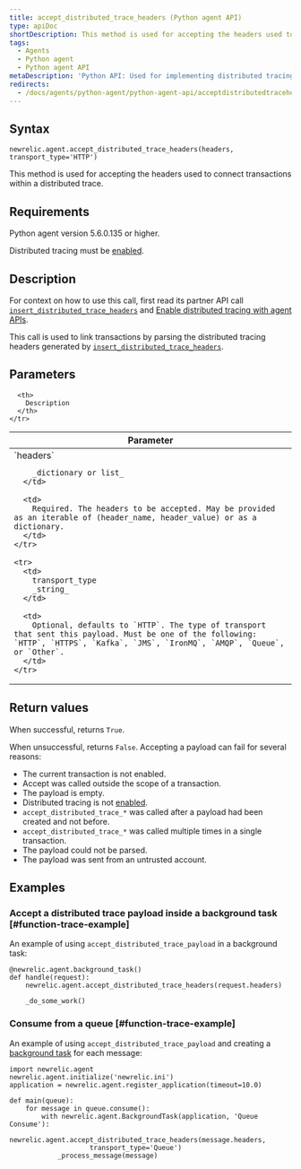 ```yaml
---
title: accept_distributed_trace_headers (Python agent API)
type: apiDoc
shortDescription: This method is used for accepting the headers used to connect transactions within a distributed trace.
tags:
  - Agents
  - Python agent
  - Python agent API
metaDescription: 'Python API: Used for implementing distributed tracing.'
redirects:
  - /docs/agents/python-agent/python-agent-api/acceptdistributedtraceheaders-python-agent-api
---
```


## Syntax

```
newrelic.agent.accept_distributed_trace_headers(headers, transport_type='HTTP')
```

This method is used for accepting the headers used to connect transactions within a distributed trace.

## Requirements

Python agent version 5.6.0.135 or higher.

Distributed tracing must be [enabled](/docs/enable-distributed-tracing#python).

## Description

For context on how to use this call, first read its partner API call [`insert_distributed_trace_headers`](/docs/agents/python-agent/python-agent-api/insertdistributedtraceheaders-python-agent-api) and [Enable distributed tracing with agent APIs](/docs/enable-distributed-tracing#agent-apis).

This call is used to link transactions by parsing the distributed tracing headers generated by [`insert_distributed_trace_headers`](/docs/agents/python-agent/python-agent-api/insertdistributedtraceheaders-python-agent-api).

## Parameters

<table>
  <thead>
    <tr>
      <th width="25%">
        Parameter
      </th>

      <th>
        Description
      </th>
    </tr>
  </thead>

  <tbody>
    <tr>
      <td>
        `headers`

        _dictionary or list_
      </td>

      <td>
        Required. The headers to be accepted. May be provided as an iterable of (header_name, header_value) or as a dictionary.
      </td>
    </tr>

    <tr>
      <td>
        transport_type  
        _string_
      </td>

      <td>
        Optional, defaults to `HTTP`. The type of transport that sent this payload. Must be one of the following: `HTTP`, `HTTPS`, `Kafka`, `JMS`, `IronMQ`, `AMQP`, `Queue`, or `Other`.
      </td>
    </tr>
  </tbody>
</table>

## Return values

When successful, returns `True`.

When unsuccessful, returns `False`. Accepting a payload can fail for several reasons:

* The current transaction is not enabled.
* Accept was called outside the scope of a transaction.
* The payload is empty.
* Distributed tracing is not [enabled](/docs/enable-distributed-tracing).
* `accept_distributed_trace_*` was called after a payload had been created and not before.
* `accept_distributed_trace_*` was called multiple times in a single transaction.
* The payload could not be parsed.
* The payload was sent from an untrusted account.

## Examples

### Accept a distributed trace payload inside a background task [#function-trace-example]

An example of using `accept_distributed_trace_payload` in a background task:

```
@newrelic.agent.background_task()
def handle(request):
    newrelic.agent.accept_distributed_trace_headers(request.headers)

    _do_some_work()
```

### Consume from a queue [#function-trace-example]

An example of using `accept_distributed_trace_payload` and creating a [background task](/docs/agents/python-agent/supported-features/python-background-tasks) for each message:

```
import newrelic.agent
newrelic.agent.initialize('newrelic.ini')
application = newrelic.agent.register_application(timeout=10.0)

def main(queue):
    for message in queue.consume():
        with newrelic.agent.BackgroundTask(application, 'Queue Consume'):
            newrelic.agent.accept_distributed_trace_headers(message.headers,
                    transport_type='Queue')
            _process_message(message)
```
